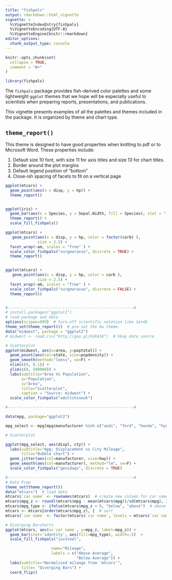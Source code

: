 ```yaml
---
title: "fishpals"
output: rmarkdown::html_vignette
vignette: >
  %\VignetteIndexEntry{fishpals}
  %\VignetteEncoding{UTF-8}
  %\VignetteEngine{knitr::rmarkdown}
editor_options: 
  chunk_output_type: console
---
```


```r
knitr::opts_chunk$set(
  collapse = TRUE,
  comment = "#>"
)
```

```r
library(fishpals)
```

The `fishpals` package provides fish-derived color palettes and some lightweight `ggplot` themes that we hope will be especially useful to scientists when preparing reports, presentations, and publications.

This vignette presents examples of all the palettes and themes included in the package.  It is organized by theme and chart type.

## `theme_report()`

This theme is designed to have good properties when knitting to pdf or to Microsoft Word.  These properties include:

1. Default size 10 font, with size 11 for axis titles and size 13 for chart titles.
2. Border around the plot margins
3. Default legend position of "bottom"
4. Close-ish spacing of facets to fit on a vertical page


```r

ggplot(mtcars) +
  geom_point(aes(x = disp, y = hp)) +
  theme_report()


ggplot(iris) +
  geom_bar(aes(x = Species, y = Sepal.Width, fill = Species), stat = "identity") +
  theme_report() +
  scale_fill_fishpals()

ggplot(mtcars) +
   geom_point(aes(x = disp, y = hp, color = factor(carb) ),
              size = 2.5) +
  facet_wrap(~am, scales = "free" ) +
  scale_color_fishpals("surgewrasse", discrete = TRUE) +
  theme_report()


ggplot(mtcars) +
   geom_point(aes(x = disp, y = hp, color = carb ),
              size = 2.5) +
  facet_wrap(~am, scales = "free" ) +
  scale_color_fishpals("surgewrasse", discrete = FALSE) +
  theme_report()


#-------------------------------------------------------#
# install.packages("ggplot2")
# load package and data
options(scipen=999)  # turn-off scientific notation like 1e+48
theme_set(theme_report())  # pre-set the bw theme.
data("midwest", package = "ggplot2")
# midwest <- read.csv("http://goo.gl/G1K41K")  # bkup data source

# Scatterplot
ggplot(midwest, aes(x=area, y=poptotal)) +
  geom_point(aes(col=state, size=popdensity)) +
  geom_smooth(method="loess", se=F) +
  xlim(c(0, 0.1)) +
  ylim(c(0, 500000)) +
  labs(subtitle="Area Vs Population",
       y="Population",
       x="Area",
       title="Scatterplot",
       caption = "Source: midwest") +
  scale_color_fishpals("adultchinook")

#-------------------------------------------------------#

data(mpg, package="ggplot2")

mpg_select <- mpg[mpg$manufacturer %in% c("audi", "ford", "honda", "hyundai"), ]

# Scatterplot

ggplot(mpg_select, aes(displ, cty)) +
  labs(subtitle="mpg: Displacement vs City Mileage",
       title="Bubble chart") +
  geom_jitter(aes(col=manufacturer, size=hwy)) +
  geom_smooth(aes(col=manufacturer), method="lm", se=F) +
  scale_color_fishpals("genidaqs", discrete = TRUE)

#-------------------------------------------------------#
# Data Prep
theme_set(theme_report())
data("mtcars")  # load data
mtcars$`car name` <- rownames(mtcars)  # create new column for car names
mtcars$mpg_z <- round((mtcars$mpg - mean(mtcars$mpg))/sd(mtcars$mpg), 2)  # compute normalized mpg
mtcars$mpg_type <- ifelse(mtcars$mpg_z < 0, "below", "above")  # above / below avg flag
mtcars <- mtcars[order(mtcars$mpg_z), ]  # sort
mtcars$`car name` <- factor(mtcars$`car name`, levels = mtcars$`car name`)  # convert to factor to retain sorted order in plot.

# Diverging Barcharts
ggplot(mtcars, aes(x=`car name`, y=mpg_z, label=mpg_z)) +
  geom_bar(stat='identity', aes(fill=mpg_type), width=.5)  +
  scale_fill_fishpals("juvsteel",

                    name="Mileage",
                    labels = c("Above Average",
                               "Below Average")) +
  labs(subtitle="Normalised mileage from 'mtcars'",
       title= "Diverging Bars") +
  coord_flip()

```

